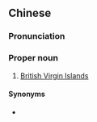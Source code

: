 ==Chinese==
{{zh-forms|s=英属维京群岛|type=222}}

===Pronunciation===
{{zh-pron
|m=Yīngshǔ Wéijīng Qúndǎo
|c=jing1 suk6 wai4 ging1 kwan4 dou2
|cat=pn
}}

===Proper noun===
{{zh-proper noun}}

# {{lb|zh|Taiwan}} [[British Virgin Islands]]

====Synonyms====
* {{qualifier|Mainland China}} {{zh-l|英屬維爾京群島}}